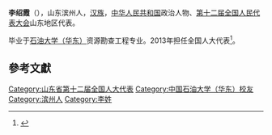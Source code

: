 '''李绍霞'''（{{bd|1968年||}}），山东滨州人，[[汉族|汉族]]，[[中华人民共和国|中华人民共和国]]政治人物、[[第十二届全国人民代表大会|第十二届全国人民代表大会]]山东地区代表。

毕业于[[中國石油大學|石油大学（华东）]]资源勘查工程专业。2013年担任全国人大代表<ref>{{cite news|title=全国人大代表信息-李绍霞|url= http://210.82.31.1:8084/delegate/viewDelegate.action?dbid=121256|accessdate=2013-04-05|newspaper=全国人大网|archive-url=https://web.archive.org/web/20160305225609/http://www.npc.gov.cn/delegate/viewDelegate.action?dbid=121256|archive-date=2016-03-05|dead-url=yes}}</ref>。

==參考文獻==
{{reflist}}
{{中华人民共和国政治人物小作品}}
[[Category:山东省第十二届全国人大代表|Category:山东省第十二届全国人大代表]]
[[Category:中国石油大学（华东）校友|Category:中国石油大学（华东）校友]]
[[Category:滨州人|Category:滨州人]]
[[Category:李姓|Category:李姓]]